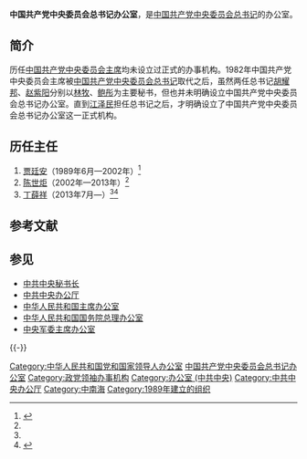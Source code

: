 {{Infobox PRCG
|中共机构名称 = 中国共产党中央委员会总书记办公室
|标志1 = Danghui.svg
|职位1 = 主任
|人员1 = [[丁薛祥|丁薛祥]]
|职位2 = 
|人员2 = 
|成立时间 = 1993年
|上级机构 = [[中共中央办公厅|中共中央办公厅]]
|机构类型 = 中共中央办公厅内设机构
|行政级别 = 正地厅级
|组织法规 =
|编制人数 =
|地址1 = [[北京市|北京市]]
|邮编1 = 
}}
'''中国共产党中央委员会总书记办公室'''，是[[中国共产党中央委员会总书记|中国共产党中央委员会总书记]]的办公室。

==简介==
历任[[中国共产党中央委员会主席|中国共产党中央委员会主席]]均未设立过正式的办事机构。1982年中国共产党中央委员会主席被[[中国共产党中央委员会总书记|中国共产党中央委员会总书记]]取代之后，虽然两任总书记[[胡耀邦|胡耀邦]]、[[赵紫阳|赵紫阳]]分别以[[林牧|林牧]]、[[鲍彤|鲍彤]]为主要秘书，但也并未明确设立中国共产党中央委员会总书记办公室。直到[[江泽民|江泽民]]担任总书记之后，才明确设立了中国共产党中央委员会总书记办公室这一正式机构。

== 历任主任 ==
# [[贾廷安|贾廷安]]（1989年6月—2002年）<ref name=":0">{{Cite web|title=总书记总理办公室主任相继揭晓 盘点历任主任|url=http://finance.sina.com.cn/china/20130725/070616234534.shtml|accessdate=2017-11-18|date=2013-07-25|publisher=新浪|archive-url=https://web.archive.org/web/20201104131107/http://finance.sina.com.cn/china/20130725/070616234534.shtml|archive-date=2020-11-04|dead-url=no}}</ref>
# [[陈世炬|陈世炬]]（2002年—2013年）<ref name=":0" />
# [[丁薛祥|丁薛祥]]（2013年7月—）<ref name=":0" /><ref>{{Cite web|title=丁薛祥任中共中央总书记办公室主任(图)|url=http://news.youth.cn/gn/201307/t20130724_3582978.htm|accessdate=2017-11-18|author=吴章勇|date=2013-07-24|publisher=中国青年网|archive-url=https://web.archive.org/web/20190502134916/http://news.youth.cn/gn/201307/t20130724_3582978.htm|archive-date=2019-05-02|dead-url=no}}</ref>

== 参考文献 ==
{{Reflist}}

== 参见 ==
{{Portal|中国共产党|中华人民共和国|政治}}
* [[中共中央秘书长|中共中央秘书长]]
* [[中共中央办公厅|中共中央办公厅]]
* [[中华人民共和国主席办公室|中华人民共和国主席办公室]]
* [[中华人民共和国国务院总理办公室|中华人民共和国国务院总理办公室]]
* [[中央军委主席办公室|中央军委主席办公室]]

{{-}}
{{中国共产党最高负责人}}
{{中共中央总书记办公室主任}}
{{中国共产党中央组织}}

[[Category:中华人民共和国党和国家领导人办公室|Category:中华人民共和国党和国家领导人办公室]]
[[Category:中国共产党中央委员会总书记办公室|]]
[[Category:政党领袖办事机构|Category:政党领袖办事机构]]
[[Category:办公室_(中共中央)|Category:办公室 (中共中央)]]
[[Category:中共中央办公厅|Category:中共中央办公厅]]
[[Category:中南海|Category:中南海]]
[[Category:1989年建立的组织|Category:1989年建立的组织]]

{{中华人民共和国政治小作品}}